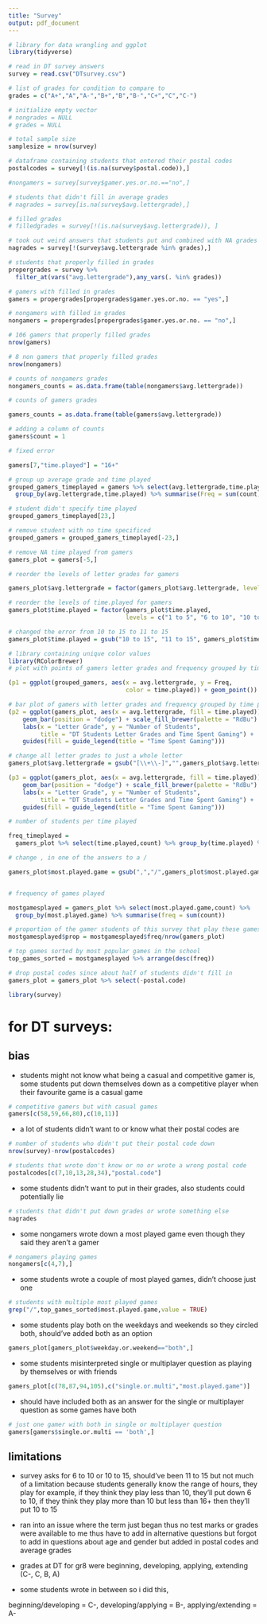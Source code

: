 ```yaml
---
title: "Survey"
output: pdf_document
---
```


```r
# library for data wrangling and ggplot
library(tidyverse)

# read in DT survey answers
survey = read.csv("DTsurvey.csv")

# list of grades for condition to compare to
grades = c("A+","A","A-","B+","B","B-","C+","C","C-")

# initialize empty vector
# nongrades = NULL
# grades = NULL

# total sample size
samplesize = nrow(survey)

# dataframe containing students that entered their postal codes
postalcodes = survey[!(is.na(survey$postal.code)),]

#nongamers = survey[survey$gamer.yes.or.no.=="no",]

# students that didn't fill in average grades
# nagrades = survey[is.na(survey$avg.lettergrade),]

# filled grades
# filledgrades = survey[!(is.na(survey$avg.lettergrade)), ]

# took out weird answers that students put and combined with NA grades
nagrades = survey[!(survey$avg.lettergrade %in% grades),]

# students that properly filled in grades
propergrades = survey %>% 
  filter_at(vars("avg.lettergrade"),any_vars(. %in% grades))

# gamers with filled in grades
gamers = propergrades[propergrades$gamer.yes.or.no. == "yes",]

# nongamers with filled in grades
nongamers = propergrades[propergrades$gamer.yes.or.no. == "no",]

# 106 gamers that properly filled grades
nrow(gamers)

# 8 non gamers that properly filled grades
nrow(nongamers)

# counts of nongamers grades
nongamers_counts = as.data.frame(table(nongamers$avg.lettergrade))

# counts of gamers grades 

gamers_counts = as.data.frame(table(gamers$avg.lettergrade))

# adding a column of counts
gamers$count = 1

# fixed error 

gamers[7,"time.played"] = "16+"

# group up average grade and time played
grouped_gamers_timeplayed = gamers %>% select(avg.lettergrade,time.played,count) %>%
  group_by(avg.lettergrade,time.played) %>% summarise(Freq = sum(count))

# student didn't specify time played
grouped_gamers_timeplayed[23,]

# remove student with no time specificed 
grouped_gamers = grouped_gamers_timeplayed[-23,]

# remove NA time played from gamers
gamers_plot = gamers[-5,]

# reorder the levels of letter grades for gamers

gamers_plot$avg.lettergrade = factor(gamers_plot$avg.lettergrade, levels = grades)

# reorder the levels of time.played for gamers
gamers_plot$time.played = factor(gamers_plot$time.played, 
                                 levels = c("1 to 5", "6 to 10", "10 to 15", "16+"))

# changed the error from 10 to 15 to 11 to 15
gamers_plot$time.played = gsub("10 to 15", "11 to 15", gamers_plot$time.played)
```



```r
# library containing unique color values 
library(RColorBrewer)
# plot with points of gamers letter grades and frequency grouped by time played

(p1 = ggplot(grouped_gamers, aes(x = avg.lettergrade, y = Freq, 
                                 color = time.played)) + geom_point())

# bar plot of gamers with letter grades and frequency grouped by time played
(p2 = ggplot(gamers_plot, aes(x = avg.lettergrade, fill = time.played)) + 
    geom_bar(position = "dodge") + scale_fill_brewer(palette = "RdBu") + 
    labs(x = "Letter Grade", y = "Number of Students", 
         title = "DT Students Letter Grades and Time Spent Gaming") + 
    guides(fill = guide_legend(title = "Time Spent Gaming")))
```

```r
# change all letter grades to just a whole letter
gamers_plot$avg.lettergrade = gsub("[\\+\\-]","",gamers_plot$avg.lettergrade)

(p3 = ggplot(gamers_plot, aes(x = avg.lettergrade, fill = time.played)) + 
    geom_bar(position = "dodge") + scale_fill_brewer(palette = "RdBu") + 
    labs(x = "Letter Grade", y = "Number of Students", 
         title = "DT Students Letter Grades and Time Spent Gaming") + 
    guides(fill = guide_legend(title = "Time Spent Gaming")))
```

```r
# number of students per time played

freq_timeplayed = 
  gamers_plot %>% select(time.played,count) %>% group_by(time.played) %>% summarise(freq = sum(count))
```


```r
# change , in one of the answers to a /

gamers_plot$most.played.game = gsub(",","/",gamers_plot$most.played.game)


# frequency of games played

mostgamesplayed = gamers_plot %>% select(most.played.game,count) %>% 
  group_by(most.played.game) %>% summarise(freq = sum(count))

# proportion of the gamer students of this survey that play these games
mostgamesplayed$prop = mostgamesplayed$freq/nrow(gamers_plot)

# top games sorted by most popular games in the school
top_games_sorted = mostgamesplayed %>% arrange(desc(freq))
```

```r
# drop postal codes since about half of students didn't fill in
gamers_plot = gamers_plot %>% select(-postal.code)
```

```r
library(survey)


```


# for DT surveys: 

## bias 

- students might not know what being a casual and competitive gamer is, some students 
put down themselves down as a competitive player when their favourite game is a 
casual game

```r
# competitive gamers but with casual games
gamers[c(58,59,66,80),c(10,11)]
```


- a lot of students didn't want to or know what their postal codes are

```r
# number of students who didn't put their postal code down
nrow(survey)-nrow(postalcodes)
```

```r
# students that wrote don't know or no or wrote a wrong postal code
postalcodes[c(7,10,13,28,34),"postal.code"]
```


- some students didn't want to put in their grades, also students could potentially 
lie

```r
# students that didn't put down grades or wrote something else
nagrades
```


- some nongamers wrote down a most played game even though they said they aren't a gamer


```r
# nongamers playing games
nongamers[c(4,7),]
```


- some students wrote a couple of most played games, didn't choose just one

```r
# students with multiple most played games
grep("/",top_games_sorted$most.played.game,value = TRUE)
```


- some students play both on the weekdays and weekends so they circled both, 
should've added both as an option

```r
gamers_plot[gamers_plot$weekday.or.weekend=="both",]
```


- some students misinterpreted single or multiplayer question as playing by 
themselves or with friends 

```r
gamers_plot[c(78,87,94,105),c("single.or.multi","most.played.game")]
```

- should have included both as an answer for the single or multiplayer question 
as some games have both

```r
# just one gamer with both in single or multiplayer question
gamers[gamers$single.or.multi == 'both',]
```

## limitations

- survey asks for 6 to 10 or 10 to 15, should've been 11 to 15 but not much 
of a limitation because students generally know the range of hours, they play 
for example, if they think they play less than 10, they'll put down 6 to 10, if 
they think they play more than 10 but less than 16+ then they'll put 10 to 15

- ran into an issue where the term just began thus no test marks or grades were 
available to me thus have to add in alternative questions but forgot to add in 
questions about age and gender but added in postal codes and average grades


- grades at DT for gr8 were beginning, developing, applying, extending
(C-, C, B, A)

- some students wrote in between so i did this,

beginning/developing = C-,
developing/applying = B-, 
applying/extending = A-



